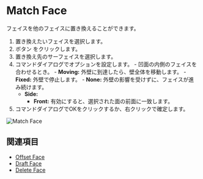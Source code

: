 
<Reference shortcut="" command="Match Face" button="Right of Command Bar" />

# Match Face

フェイスを他のフェイスに置き換えることができます。

1. 置き換えたいフェイスを選択します。
2. ボタン <ButtonIcon type="button-match-face" /> をクリックします。
3. 置き換え先のサーフェイスを選択します。
3. コマンドダイアログでオプションを設定します。
        - 凹面の内側のフェイスを合わせるとき。
        - **Moving:** 外壁に到達したら、壁全体を移動します。
        - **Fixed:** 外壁で停止します。
        - **None:** 外壁の影響を受けずに、フェイスが進み続けます。
    - **Side:** 
        - **Front:** 有効にすると、選択された面の前面に一致します。
4. コマンドダイアログでOKをクリックするか、右クリックで確定します。

![Match Face](/img/match-face.gif)

## 関連項目
- [Offset Face](./offset-face)
- [Draft Face](./draft-face)
- [Delete Face](./delete-face)














